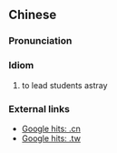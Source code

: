 {{also|误人子弟}}
==Chinese==
{{zh-forms|s=误人子弟|type=22}}

===Pronunciation===
{{zh-pron
|m=wùrén zǐdì
|c=ng6 jan4 zi2 dai6
|cat=id
}}

===Idiom===
{{zh-idiom}}

# to lead students astray

===External links===
* [http://www.google.com.cn/search?as_q=&num=10&hl=zh-CN&btnG=Google+%E6%90%9C%E7%B4%A2&as_epq=%E8%AF%AF%E4%BA%BA%E5%AD%90%E5%BC%9F&as_oq=&as_eq=&lr=&as_ft=i&as_filetype=&as_qdr=all&as_occt=any&as_dt=i&as_sitesearch=.cn&as_rights= Google hits: .cn]
* [http://www.google.com.tw/search?as_q=&num=10&hl=zh-TW&btnG=Google+%E6%90%9C%E5%B0%8B&as_epq=%E8%AA%A4%E4%BA%BA%E5%AD%90%E5%BC%9F&as_oq=&as_eq=&lr=&as_ft=i&as_filetype=&as_qdr=all&as_occt=any&as_dt=i&as_sitesearch=.tw&as_rights=&safe=images Google hits: .tw]